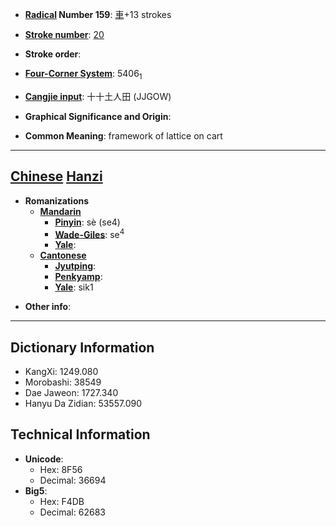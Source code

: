 * '''[[Wiktionary:Chinese radical index| Radical]] Number 159''': [[Wiktionary:Chinese radical index 車|車]]+13 strokes

* '''[[Wiktionary:Chinese total strokes index|Stroke number]]''': [[Wiktionary:Chinese total strokes index 20|20]]

* '''Stroke order''': 

* '''[[Wiktionary:Chinese four corner index|Four-Corner System]]''': 5406<sub>1</sub>

* '''[[Wiktionary:Chinese Cangjie index|Cangjie input]]''': 十十土人田 (JJGOW)

* '''Graphical Significance and Origin''': 

* '''Common Meaning''': framework of lattice on cart

----

== [[Chinese]] [[Hanzi]] ==

* '''Romanizations'''
** '''[[Mandarin]]'''
*** '''[[Pinyin]]''': sè (se4)
*** '''[[Wade-Giles]]''': se<sup>4</sup>
*** '''[[Yale]]''': 
** '''[[Cantonese]]'''
*** '''[[Jyutping]]''':
*** '''[[Penkyamp]]''': 
*** '''[[Yale]]''': sik1

* '''Other info''': 

----

== Dictionary Information ==

* KangXi: 1249.080
* Morobashi: 38549
* Dae Jaweon: 1727.340
* Hanyu Da Zidian: 53557.090

== Technical Information ==

* '''Unicode''':
** Hex: 8F56
** Decimal: 36694
* '''Big5''':
** Hex: F4DB
** Decimal: 62683